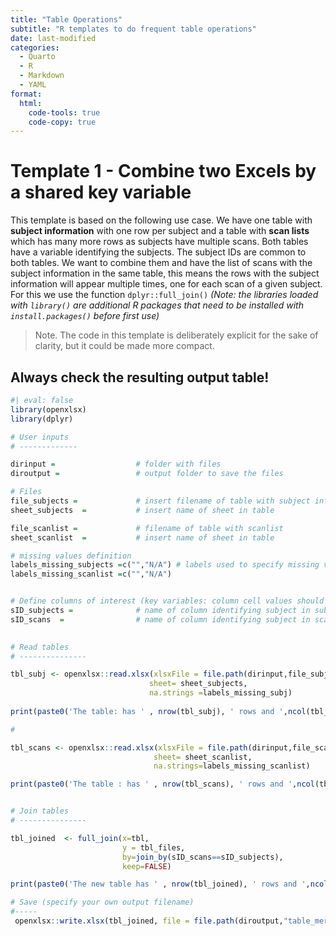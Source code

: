 ```yaml
---
title: "Table Operations"
subtitle: "R templates to do frequent table operations" 
date: last-modified
categories:
  - Quarto
  - R
  - Markdown
  - YAML
format: 
  html:
    code-tools: true
    code-copy: true
---
```


# Template 1 - Combine two Excels by a shared key variable

This template is based on the following use case. We have one table with **subject information**  with one row per subject and a table with  **scan lists** which has many more rows as subjects have multiple scans. Both tables have a variable identifying the subjects. The subject IDs are common to both tables. We want to combine them and have the list of scans with the subject information in the same table, this means the rows with the subject information will appear multiple times, one for each scan of a given subject. For this we use the function `dplyr::full_join()` 
*(Note: the libraries loaded with `library()` are additional R packages that need to be installed with `install.packages()` before first use)*

> Note. The code in this template is deliberately explicit for the sake of clarity, but it could be made more compact. 

:::{.callout-warning }

# Always check the resulting output table! 
 
:::
 
```r
#| eval: false
library(openxlsx)
library(dplyr)

# User inputs
# -------------

dirinput =                  # folder with files
diroutput =                 # output folder to save the files 

# Files
file_subjects =             # insert filename of table with subject info 
sheet_subjects  =           # insert name of sheet in table

file_scanlist =             # filename of table with scanlist
sheet_scanlist  =           # insert name of sheet in table

# missing values definition 
labels_missing_subjects =c("","N/A") # labels used to specify missing value, first value is always: ""
labels_missing_scanlist =c("","N/A") 


# Define columns of interest (key variables: column cell values should be identical across tables)
sID_subjects =              # name of column identifying subject in subject file
sID_scans  =                # name of column identifying subject in scan list file 
   

# Read tables 
# ---------------

tbl_subj <- openxlsx::read.xlsx(xlsxFile = file.path(dirinput,file_subjects),
                               sheet= sheet_subjects, 
                               na.strings =labels_missing_subj)
                               
print(paste0('The table: has ' , nrow(tbl_subj), ' rows and ',ncol(tbl_subj), ' columns'))

# 

tbl_scans <- openxlsx::read.xlsx(xlsxFile = file.path(dirinput,file_scanlist),
                                sheet= sheet_scanlist, 
                                na.strings=labels_missing_scanlist)

print(paste0('The table : has ' , nrow(tbl_scans), ' rows and ',ncol(tbl_scans), ' columns'))


# Join tables 
# ---------------

tbl_joined  <- full_join(x=tbl,
                         y = tbl_files,
                         by=join_by(sID_scans==sID_subjects),
                         keep=FALSE)

print(paste0('The new table has ' , nrow(tbl_joined), ' rows and ',ncol(tbl_joined), ' columns'))

# Save (specify your own output filename)
#----- 
 openxlsx::write.xlsx(tbl_joined, file = file.path(diroutput,"table_merged.xlsx") 
```
